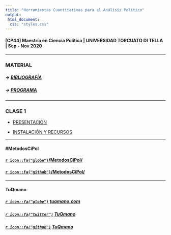 ```yaml
---
title: "Herramientas Cuantitativas para el Análisis Político"
output: 
 html_document:
  css: "styles.css"
---
```


#### [CP44] Maestría en Ciencia Política | UNIVERSIDAD TORCUATO DI TELLA | Sep - Nov 2020

---

### MATERIAL

##### -> [BIBLIOGRAFÍA](https://tuqmano.github.io/MetodosCiPol/bibliografia.html)

##### -> [PROGRAMA](https://tuqmano.github.io/MetodosCiPol/programa.html)

---

### CLASE 1 

* [PRESENTACIÓN](https://tuqmano.github.io/MetodosCiPol/Clase1/Clase1.html) 

* [INSTALACIÓN Y RECURSOS](https://tuqmano.github.io/MetodosCiPol/Clase1/install_soft.html) 


---

####  #MétodosCiPol

#### [`r icon::fa("globe")`/MetodosCiPol/](https://tuqmano.github.io/MetodosCiPol/)

#### [`r icon::fa("github")`/MetodosCiPol/](https://github.com/TuQmano/MetodosCiPol)


---

#### TuQmano

##### [`r icon::fa("globe")`](https://www.tuqmano.com/) [tuqmano.com](https://www.tuqmano.com/) 
##### [`r icon::fa("twitter")`](https://twitter.com/TuQmano)  [TuQmano](https://twitter.com/TuQmano) 
##### [`r icon::fa("github")`](https://github.com/tuqmano) [TuQmano](https://github.com/tuqmano)


